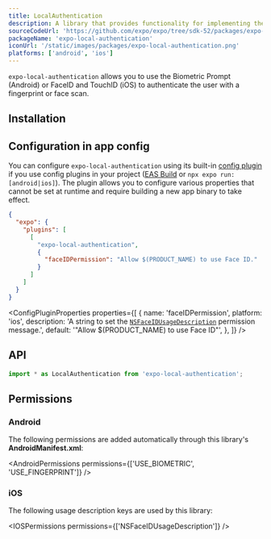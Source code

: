 ```yaml
---
title: LocalAuthentication
description: A library that provides functionality for implementing the Fingerprint API (Android) or FaceID and TouchID (iOS) to authenticate the user with a face or fingerprint scan.
sourceCodeUrl: 'https://github.com/expo/expo/tree/sdk-52/packages/expo-local-authentication'
packageName: 'expo-local-authentication'
iconUrl: '/static/images/packages/expo-local-authentication.png'
platforms: ['android', 'ios']
---
```



`expo-local-authentication` allows you to use the Biometric Prompt (Android) or FaceID and TouchID (iOS) to authenticate the user with a fingerprint or face scan.

## Installation

<APIInstallSection />

## Configuration in app config

You can configure `expo-local-authentication` using its built-in [config plugin](/config-plugins/introduction/) if you use config plugins in your project ([EAS Build](/build/introduction) or `npx expo run:[android|ios]`). The plugin allows you to configure various properties that cannot be set at runtime and require building a new app binary to take effect.

<ConfigPluginExample>

```json app.json
{
  "expo": {
    "plugins": [
      [
        "expo-local-authentication",
        {
          "faceIDPermission": "Allow $(PRODUCT_NAME) to use Face ID."
        }
      ]
    ]
  }
}
```

</ConfigPluginExample>

<ConfigPluginProperties
  properties={[
    {
      name: 'faceIDPermission',
      platform: 'ios',
      description:
        'A string to set the [`NSFaceIDUsageDescription`](#permission-nsfaceidusagedescription) permission message.',
      default: '"Allow $(PRODUCT_NAME) to use Face ID"',
    },
  ]}
/>

## API

```js
import * as LocalAuthentication from 'expo-local-authentication';
```

<APISection packageName="expo-local-authentication" apiName="LocalAuthentication" />

## Permissions

### Android

The following permissions are added automatically through this library's **AndroidManifest.xml**:

<AndroidPermissions permissions={['USE_BIOMETRIC', 'USE_FINGERPRINT']} />

### iOS

The following usage description keys are used by this library:

<IOSPermissions permissions={['NSFaceIDUsageDescription']} />
